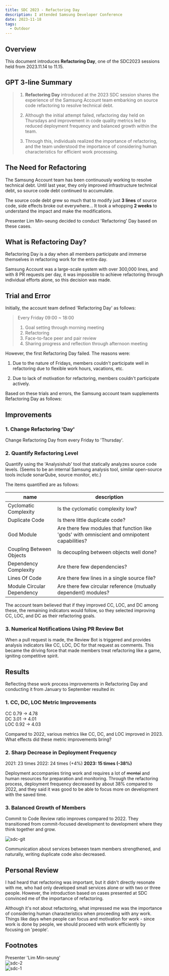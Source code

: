 ```yaml
---
title: SDC 2023 - Refactoring Day
description: I attended Samsung Developer Conference
date: 2023-11-18
tags:
  - Outdoor
---
```


## Overview
This document introduces **Refactoring Day**, one of the SDC2023 sessions held from 2023.11.14 to 11.15.

## GPT 3-line Summary
> 1. **Refactoring Day** introduced at the 2023 SDC session shares the experience of the Samsung Account team 
embarking on source code refactoring to resolve technical debt.
>
> 2. Although the initial attempt failed, refactoring day held on Thursdays and 
improvement in code quality metrics led to reduced deployment frequency and balanced growth within the team.
>
> 3. Through this, individuals realized the importance of refactoring, and 
the team understood the importance of considering human characteristics for efficient work processing.

## The Need for Refactoring
The Samsung Account team has been continuously working to resolve technical debt.
Until last year, they only improved infrastructure technical debt, so source code debt continued to accumulate.

The source code debt grew so much that to modify just **3 lines** of source code, side effects broke out everywhere... It took a whopping **2 weeks** to understand the impact and make the modifications.

Presenter Lim Min-seung decided to conduct 'Refactoring' Day based on these cases.

## What is Refactoring Day?
Refactoring Day is a day when all members participate and immerse themselves in refactoring work for the entire day.

Samsung Account was a large-scale system with over 300,000 lines, and with 8 PR requests per day, it was impossible to achieve refactoring through individual efforts alone, so this decision was made.

## Trial and Error
Initially, the account team defined 'Refactoring Day' as follows:

> Every Friday 09:00 ~ 18:00  
> 1. Goal setting through morning meeting
> 2. Refactoring
> 3. Face-to-face peer and pair review
> 4. Sharing progress and reflection through afternoon meeting

However, the first Refactoring Day failed. The reasons were:

1. Due to the nature of Fridays, members couldn't participate well in refactoring due to flexible work hours, vacations, etc.

2. Due to lack of motivation for refactoring, members couldn't participate actively.

Based on these trials and errors, the Samsung account team supplements Refactoring Day as follows:

## Improvements

### 1. Change Refactoring 'Day'
Change Refactoring Day from every Friday to 'Thursday'.

### 2. Quantify Refactoring Level
Quantify using the 'Analysishub' tool that statically analyzes source code levels.
(Seems to be an internal Samsung analysis tool, similar open-source tools include sonarQube, source monitor, etc.)

The items quantified are as follows:

| name | description |
| --- | --- |
| Cyclomatic Complexity | Is the cyclomatic complexity low? |
| Duplicate Code | Is there little duplicate code? |
| God Module | Are there few modules that function like 'gods' with omniscient and omnipotent capabilities? |
| Coupling Between Objects | Is decoupling between objects well done? |
| Dependency Complexity | Are there few dependencies? |
| Lines Of Code | Are there few lines in a single source file? |
| Module Circular Dependency | Are there few circular reference (mutually dependent) modules? |

The account team believed that if they improved CC, LOC, and DC among these, the remaining indicators would follow,
so they selected improving CC, LOC, and DC as their refactoring goals.

### 3. Numerical Notifications Using PR Review Bot
When a pull request is made, the Review Bot is triggered and provides analysis indicators like CC, LOC, DC for that request as comments.
This became the driving force that made members treat refactoring like a game, igniting competitive spirit.

## Results
Reflecting these work process improvements in Refactoring Day and conducting it from January to September resulted in:

### 1. CC, DC, LOC Metric Improvements
CC     0.79 → 4.78  
DC     3.01 → 4.01  
LOC   0.92 → 4.03  

Compared to 2022, various metrics like CC, DC, and LOC improved in 2023.
What effects did these metric improvements bring?

### 2. Sharp Decrease in Deployment Frequency
2021: 23 times
2022: 24 times (+4%)
**2023: 15 times (-38%)**

Deployment accompanies tiring work and requires a lot of ~~mental~~ and human resources for preparation and monitoring.
Through the refactoring process, deployment frequency decreased by about 38% compared to 2022, and they said it was good to be able to focus more on development with the saved time.

### 3. Balanced Growth of Members
Commit to Code Review ratio improves compared to 2022.
They transitioned from commit-focused development to development where they think together and grow.

![sdc-git](/images/sdc2023/sdc-git.png)

Communication about services between team members strengthened, and naturally, writing duplicate code also decreased.

## Personal Review
I had heard that refactoring was important, but it didn't directly resonate with me, who had only developed small services alone or with two or three people.
However, the introduction based on cases presented at SDC convinced me of the importance of refactoring.

Although it's not about refactoring, what impressed me was the importance of considering human characteristics when proceeding with any work.
Things like days when people can focus and motivation for work - since work is done by people, we should proceed with work efficiently by focusing on 'people'.

## Footnotes
Presenter 'Lim Min-seung'  
![sdc-2](/images/sdc2023/sdc-2.jpg)  
![sdc-1](/images/sdc2023/sdc-1.jpg)

